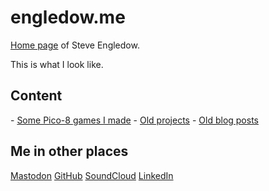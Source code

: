 = engledow.me =

[[https://en.wikipedia.org/wiki/Personal_web_page|Home page]] of Steve Engledow.

{{https://engledow.me/assets/images/me-badge-small.jpg|Picture of Steve Engledow}}

This is what I look like.

== Content ==

- [[https://stilvoid.itch.io/|Some Pico-8 games I made]]
- [[projects|Old projects]]
- [[diary/index|Old blog posts]]

== Me in other places ==

[[https://retro.pizza/@stilvoid|Mastodon]]
[[https://github.com/stilvoid/|GitHub]]
[[https://soundcloud.com/stilvoid|SoundCloud]]
[[https://www.linkedin.com/in/stilvoid/|LinkedIn]]
